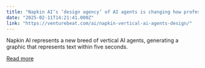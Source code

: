 ```yaml
---
title: "Napkin AI’s ‘design agency’ of AI agents is changing how professionals create graphics"
date: "2025-02-11T14:21:41.000Z"
link: "https://venturebeat.com/ai/napkin-vertical-ai-agents-design/"
---
```


Napkin AI represents a new breed of vertical AI agents, generating a graphic that represents text within five seconds.

[Read more](https://venturebeat.com/ai/napkin-vertical-ai-agents-design/)
